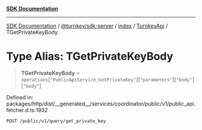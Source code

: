 [**SDK Documentation**](../../../../../../README.mdx)

***

[SDK Documentation](../../../../../../packages.mdx) / [@turnkey/sdk-server](../../../../README.mdx) / [index](../../../README.mdx) / [TurnkeyApi](../README.mdx) / TGetPrivateKeyBody

# Type Alias: TGetPrivateKeyBody

> **TGetPrivateKeyBody** = `operations`\[`"PublicApiService_GetPrivateKey"`\]\[`"parameters"`\]\[`"body"`\]\[`"body"`\]

Defined in: packages/http/dist/\_\_generated\_\_/services/coordinator/public/v1/public\_api.fetcher.d.ts:1932

`POST /public/v1/query/get_private_key`
